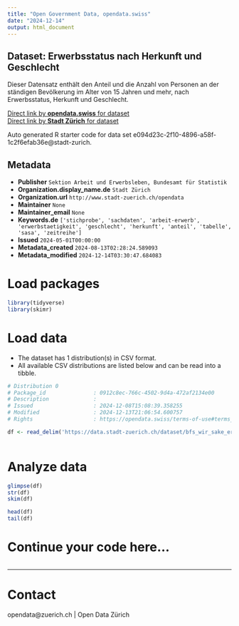 ```yaml
---
title: "Open Government Data, opendata.swiss"
date: "2024-12-14"
output: html_document
---
```


## Dataset: Erwerbsstatus nach Herkunft und Geschlecht

Dieser Datensatz enthält den Anteil und die Anzahl von Personen an der ständigen Bevölkerung im Alter von 15 Jahren und mehr, nach Erwerbsstatus, Herkunft und Geschlecht.


[Direct link by **opendata.swiss** for dataset](https://opendata.swiss/de/dataset/erwerbsstatus-nach-herkunft-und-geschlecht1)<br>
[Direct link by **Stadt Zürich** for dataset](https://data.stadt-zuerich.ch/dataset/bfs_wir_sake_erwerbsstatus_herkunft_geschl_od5018)

Auto generated R starter code for data set e094d23c-2f10-4896-a58f-1c2f6efab36e@stadt-zurich.

## Metadata

- **Publisher** `Sektion Arbeit und Erwerbsleben, Bundesamt für Statistik`
- **Organization.display_name.de** `Stadt Zürich`
- **Organization.url** `http://www.stadt-zuerich.ch/opendata`
- **Maintainer** `None`
- **Maintainer_email** `None`
- **Keywords.de** `['stichprobe', 'sachdaten', 'arbeit-erwerb', 'erwerbstaetigkeit', 'geschlecht', 'herkunft', 'anteil', 'tabelle', 'sasa', 'zeitreihe']`
- **Issued** `2024-05-01T00:00:00`
- **Metadata_created** `2024-08-13T02:28:24.589093`
- **Metadata_modified** `2024-12-14T03:30:47.684083`


# Load packages

```r

library(tidyverse)
library(skimr)

```

# Load data

-   The dataset has 1 distribution(s) in CSV format.
-   All available CSV distributions are listed below and can be read into a tibble.

```r

# Distribution 0
# Package_id               : 0912c8ec-766c-4502-9d4a-472af2134e00
# Description              : 
# Issued                   : 2024-12-08T15:08:39.358255
# Modified                 : 2024-12-13T21:06:54.600757
# Rights                   : https://opendata.swiss/terms-of-use#terms_open

df <- read_delim('https://data.stadt-zuerich.ch/dataset/bfs_wir_sake_erwerbsstatus_herkunft_geschl_od5018/download/WIR501OD5018.csv')



```

# Analyze data

```r

glimpse(df)
str(df)
skim(df)

head(df)
tail(df)

```

# Continue your code here...

```r

```

------------------------------------------------------------------------

# Contact

opendata@zuerich.ch | Open Data Zürich
